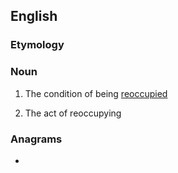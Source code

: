 ==English==

===Etymology===
{{PIE root|en|keh₂p}}
{{affix|en|re-|occupation}}

===Noun===
{{en-noun|~}}

# {{lb|en|uncountable}} The condition of being [[reoccupy|reoccupied]]
# {{lb|en|countable}} The act of reoccupying

===Anagrams===
* {{anagrams|en|cornucopiate}}